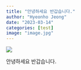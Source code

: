 ```yaml
---
title: "안녕하세요 반갑습니다."
author: "Hyeonho Jeong"
date: "2023-03-14"
categories: [test]
image: "image.jpg"
---
```


![](image.jpg)


안녕하세요 반갑습니다.